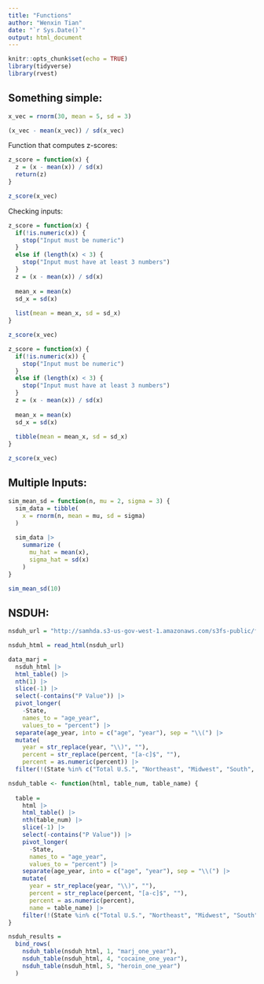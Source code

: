 ```yaml
---
title: "Functions"
author: "Wenxin Tian"
date: "`r Sys.Date()`"
output: html_document
---
```


```r
knitr::opts_chunk$set(echo = TRUE)
library(tidyverse)
library(rvest)
```

## Something simple:

```r
x_vec = rnorm(30, mean = 5, sd = 3)

(x_vec - mean(x_vec)) / sd(x_vec)
```

Function that computes z-scores:

```r
z_score = function(x) {
  z = (x - mean(x)) / sd(x)
  return(z)
}

z_score(x_vec)
```

Checking inputs:

```r
z_score = function(x) {
  if(!is.numeric(x)) {
    stop("Input must be numeric")
  } 
  else if (length(x) < 3) {
    stop("Input must have at least 3 numbers")
  }
  z = (x - mean(x)) / sd(x)
  
  mean_x = mean(x)
  sd_x = sd(x)
  
  list(mean = mean_x, sd = sd_x)
}

z_score(x_vec)

z_score = function(x) {
  if(!is.numeric(x)) {
    stop("Input must be numeric")
  } 
  else if (length(x) < 3) {
    stop("Input must have at least 3 numbers")
  }
  z = (x - mean(x)) / sd(x)
  
  mean_x = mean(x)
  sd_x = sd(x)
  
  tibble(mean = mean_x, sd = sd_x)
}

z_score(x_vec)
```

## Multiple Inputs:

```r
sim_mean_sd = function(n, mu = 2, sigma = 3) {
  sim_data = tibble(
    x = rnorm(n, mean = mu, sd = sigma)
  )
  
  sim_data |>
    summarize (
      mu_hat = mean(x),
      sigma_hat = sd(x)
    )
}

sim_mean_sd(10)
```


## NSDUH:

```r
nsduh_url = "http://samhda.s3-us-gov-west-1.amazonaws.com/s3fs-public/field-uploads/2k15StateFiles/NSDUHsaeShortTermCHG2015.htm"

nsduh_html = read_html(nsduh_url)

data_marj = 
  nsduh_html |> 
  html_table() |> 
  nth(1) |>
  slice(-1) |> 
  select(-contains("P Value")) |>
  pivot_longer(
    -State,
    names_to = "age_year", 
    values_to = "percent") |>
  separate(age_year, into = c("age", "year"), sep = "\\(") |>
  mutate(
    year = str_replace(year, "\\)", ""),
    percent = str_replace(percent, "[a-c]$", ""),
    percent = as.numeric(percent)) |>
  filter(!(State %in% c("Total U.S.", "Northeast", "Midwest", "South", "West")))
```

```r
nsduh_table <- function(html, table_num, table_name) {
  
  table = 
    html |> 
    html_table() |> 
    nth(table_num) |>
    slice(-1) |> 
    select(-contains("P Value")) |>
    pivot_longer(
      -State,
      names_to = "age_year", 
      values_to = "percent") |>
    separate(age_year, into = c("age", "year"), sep = "\\(") |>
    mutate(
      year = str_replace(year, "\\)", ""),
      percent = str_replace(percent, "[a-c]$", ""),
      percent = as.numeric(percent),
      name = table_name) |>
    filter(!(State %in% c("Total U.S.", "Northeast", "Midwest", "South", "West")))
}

nsduh_results = 
  bind_rows(
    nsduh_table(nsduh_html, 1, "marj_one_year"),
    nsduh_table(nsduh_html, 4, "cocaine_one_year"),
    nsduh_table(nsduh_html, 5, "heroin_one_year")
  )
```




